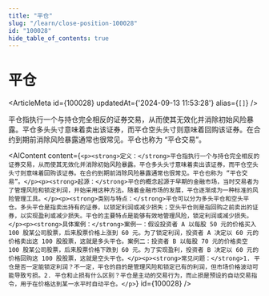 ```yaml
---
title: "平仓"
slug: "/learn/close-position-100028"
id: "100028"
hide_table_of_contents: true
---
```



# 平仓

<ArticleMeta id={100028} updatedAt={'2024-09-13 11:53:28'} alias={`[]`} />
<div className='border-solid border-b border-t-0 my-4 border-[var(--ifm-color-gray-300)]' />

平仓指执行一个与持仓完全相反的证券交易，从而使其无效化并消除初始风险暴露。平仓多头头寸意味着卖出该证券，而平仓空头头寸则意味着回购该证券。在合约到期前消除风险暴露通常也很常见。平仓也称为 “平仓交易”。

<AIContent content={`<p><strong>定义：</strong>平仓指执行一个与持仓完全相反的证券交易，从而使其无效化并消除初始风险暴露。平仓多头头寸意味着卖出该证券，而平仓空头头寸则意味着回购该证券。在合约到期前消除风险暴露通常也很常见。平仓也称为 “平仓交易”。</p><p><strong>起源：</strong>平仓的概念起源于早期的金融市场，当时交易者为了管理风险和锁定利润，开始采用这种方法。随着金融市场的发展，平仓逐渐成为一种标准的风险管理工具。</p><p><strong>类别与特点：</strong>平仓可以分为多头平仓和空头平仓。多头平仓是指卖出持有的证券，以锁定利润或减少损失；空头平仓则是指回购之前卖出的证券，以实现盈利或减少损失。平仓的主要特点是能够有效地管理风险，锁定利润或减少损失。</p><p><strong>具体案例：</strong>案例一：假设投资者 A 以每股 50 元的价格买入 100 股某公司股票，后来股票价格上涨到 60 元。为了锁定利润，投资者 A 决定以 60 元的价格卖出这 100 股股票，这就是多头平仓。案例二：投资者 B 以每股 70 元的价格卖空 100 股某公司股票，后来股票价格下跌到 60 元。为了实现盈利，投资者 B 决定以 60 元的价格回购这 100 股股票，这就是空头平仓。</p><p><strong>常见问题：</strong>1. 平仓是否一定能锁定利润？不一定，平仓的目的是管理风险和锁定已有的利润，但市场价格波动可能导致亏损。2. 平仓和止损有什么区别？平仓是主动的交易行为，而止损是预设的自动交易指令，用于在价格达到某一水平时自动平仓。</p>`} id={100028} />
